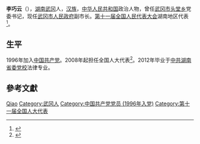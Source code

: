{{Otheruses|李巧云}}
'''李巧云'''（{{bd|1971年|10月|}}），[[湖南|湖南]][[武冈|武冈]]人，[[汉族|汉族]]，[[中华人民共和国|中华人民共和国]]政治人物，曾任[[武冈市|武冈市]][[头堂乡|头堂乡]]党委书记，现任[[武冈市人民政府|武冈市人民政府]]副市长。[[第十一届全国人民代表大会|第十一届全国人民代表大会]]湖南地区代表<ref>{{cite web|author=新华网|title=第十一届全国人大代表|url=http://news.xinhuanet.com/ziliao/2008-03/03/content_7708230.htm?node=36628|publisher=新华网|accessdate=2014-01-07|archive-date=2014-01-10|archive-url=https://web.archive.org/web/20140110211415/http://news.xinhuanet.com/ziliao/2008-03/03/content_7708230.htm?node=36628|dead-url=no}}</ref>。

== 生平 ==
1996年加入[[中国共产党|中国共产党]]。2008年起担任全国人大代表<ref>{{cite news|title=全国人大代表信息-李巧云|url= http://210.82.31.1:8084/delegate/viewDelegate.action?dbid=111705|accessdate=2013-04-05|newspaper=全国人大网|archive-url=https://web.archive.org/web/20140514072706/http://www.npc.gov.cn/delegate/viewDelegate.action?dbid=111705|archive-date=2014-05-14|dead-url=yes}}</ref>。2012年毕业于[[中共湖南省委党校|中共湖南省委党校]]法律专业。

== 參考文獻 ==
{{reflist}}

{{Authority control}}
{{DEFAULTSORT:Li李}}
[[Category:李姓|Qiao]]
[[Category:武冈人|Category:武冈人]]
[[Category:中国共产党党员_(1996年入党)|Category:中国共产党党员 (1996年入党)]]
[[Category:第十一届全国人大代表|Category:第十一届全国人大代表]]